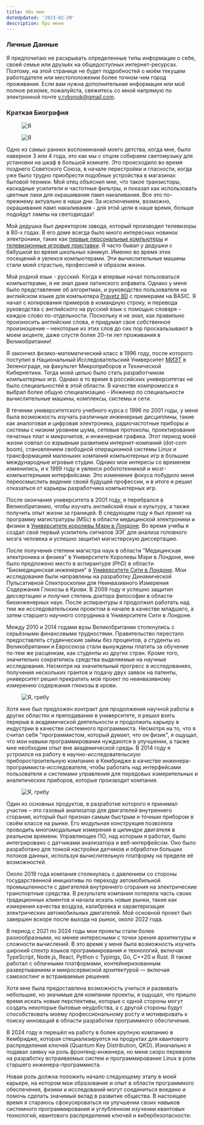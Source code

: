 ```yaml
---
title: Обо мне
dateUpdated: '2023-02-20'
description: Про меня
---
```


### Личные Данные

Я предпочитаю не раскрывать определенные типы информации о себе, своей семье или
друзьях на общедоступных интернет-ресурсах. Поэтому, на этой странице не будет
подробностей о моём текущем работодателе или местоположении более точном чем
город проживания. Если вам нужна дополнительная информация или моё полное
резюме, пожалуйста, свяжитесь со мной напрямую по электронной почте
v.rybynok@gmail.com.

### Краткая Биография

<figure
  className="hidden sm:float-left sm:mt-0 sm:mb-2 sm:mr-7 sm:block
    sm:w-1/3"
>
  <Image src="static/me-0.jpg" alt="Я" priority />
</figure>

<figure className="sm:hidden">
  <Image src="static/me-0-square.jpg" alt="Я" priority />
</figure>

Одно из самых ранних воспоминаний моего детства, когда мне, было наверное 3 или
4 года, это как мы с отцом собираем светомузыку для установки на шкаф в большой
комнате. Это происходило во время позднего Советского Союза, в начале
перестройки и гласности, когда уже было трудно приобрести подобные устройства в
магазинах бытовой техники. Мой отец объяснил мне, что такое транзисторы,
каскадные усилители и частотные фильтры, и показал как использовать цветные лаки
для окрашивания ламп накаливания. Все это по-прежнему актуально в наши дни. За
исключением, возможно, окрашивания ламп накаливания - для этой цели в наше
время, больше подойдут лампы на светодиодах!

Мой дедушка был директором завода, который производил телевизоры в 80-х годах. В
его доме всегда было много интересных новинок электроники, таких как
[первые персональные компьютеры](<https://ru.wikipedia.org/wiki/Правец_(компьютер)>)
и
[телевизионные игровые приставки](https://ru.wikibooks.org/wiki/Советские_телевизионные_игровые_приставки/Фабричные_телеигры).
Я часто бывал у дедушки с бабушкой во время школьных каникул. Именно во время
этих посещений я увлекся компьютерами. Эти вычислительные машины стали моей
страстью, профессией и образом жизни.

Мой родной язык - русский. Когда я впервые начал пользоваться компьютерами, я не
знал даже латинского алфавита. Однако у меня было представление об алгоритмах, и
руководство пользователя на английском языке для компьютера
[Pravetz 8D](<https://ru.wikipedia.org/wiki/Правец_(компьютер)#Правец_8D_—_клон_Oric_Atmos>)
с примерами на BASIC. Я начал с копирования примеров в командную строку, и
перевода руководства с английского на русский язык с помощью словаря&nbsp;–
каждое слово по-отдельности. Поскольку я не знал, как правильно произносить
английские слова, я придумал свое собственное произношение&nbsp;– некоторые из
этих слов до сих пор проскальзывают в моем акценте, даже спустя более 20-ти лет
проживания в Великобритании!

Я закончил физико-математический класс в 1996 году, после которого поступил в
Национальный Исследовательский Университет [МИЭТ](https://eng.miet.ru/) в
Зеленограде, на факультет Микроприборов и Технической Кибернетики. Тогда моей
целью было стать разработчиком компьютерных игр. Однако в то время в российских
университетах не было специальностей в этой области. В качестве компромисса я
выбрал более общую специализацию - Инженер по специальности вычислительные
машины, комплексы, системы и сети.

В течении университетского учебного курса с 1996 по 2001 годы, у меня была
возможность изучать различные инженерные дисциплины, такие как аналоговая и
цифровая электроника, радиочастотные приборы и системы с низким уровнем шума,
сетевые протоколы, проектирование печатных плат и микрочипов, и инженерная
графика. Этот период моей жизни совпал со взрывным развитием интернет-компаний
(dot-com boom), становлением свободной операционной системы Linux и
трансформацией маленьких компаний компьютерных игр в большие международные
игровые студии. Однако мои интересы со временем изменились, и к 1999 году я
увлекся робототехникой и мозг-компьютерными интерфейсами. Это изменение фокуса
побудило меня переосмыслить видение своей будущей профессии, и в итоге я решил
отказаться от карьеры разработчика компьютерных игр.

После окончания университета в 2001 году, я перебрался в Великобританию, чтобы
изучать английский язык и культуру, а также получить опыт жизни за границей. В
следующем году я был принят на программу магистратуры (MSc) в области
медицинской электроники и физики в
[Университете королевы Мэри в Лондоне](https://www.qmul.ac.uk/). Во время учебы
я создал свой первый усилитель сигналов ЭЭГ для анализа головного мозга человека
и успешно защитил магистерскую диссертацию.

После получения степени магистра наук в области "Медицинская электроника и
физика" в Университете Королевы Мэри в Лондоне, мне было предложено место в
аспирантуре (PhD) в области "Биомедицинская инженерия" в
[Университете Сити в Лондоне](https://www.city.ac.uk/). Мои исследования были
направлены на разработку Динамической Пульсативной Спектроскопии для
Неинвазивного Измерения Содержания Глюкозы в Крови. В 2009 году я успешно
защитил диссертацию и получил степень доктора философии в области биоинженерных
наук. После аспирантуры я продолжил работать над тем же исследовательским
проектом в начале в качестве младшего, а затем старшего научного сотрудника в
Университете Сити в Лондоне.

Между 2010 и 2014 годами вузы Великобритании столкнулись с серьёзными
финансовыми трудностями. Правительство перестало предоставлять студенческие
займы без процентов, а студенты из Великобритании и Евросоюза стали вынуждены
платить за обучение по-тем же расценкам, как студенты из других стран. Кроме
того, значительно сократились средства выделяемые на научные исследования.
Несмотря на значительный прогресс в исследованиях, получения нескольких грантов
и подачу двух заявок на патенты, университет решил прекратить мой проект по
неинвазивному измерению содержания глюкозы в крови.

<figure
  className="hidden sm:float-right sm:mt-0 sm:mb-2 sm:ml-7 sm:block
    sm:w-1/3"
>
  <Image src="static/me-1.jpg" alt="Я, гребу" />
</figure>

Хотя мне был предложен контракт для продолжения научной работы в других областях
и преподавания в университете, я решил взять перерыв в академической
деятельности и продолжить карьеру в индустрии в качестве системного
программиста. Несмотря на то, что я считал себя "программистом, который думает,
что он физик", я ощущал, что мои навыки программирования нуждаются в улучшении,
а также мне необходим опыт вне академической среды. В 2014 году я устроился на
работу в научно-исследовательскую приборостроительную компанию в Кембридже в
качестве инженера-программиста-исследователя, чтобы работать над интерфейсами
пользователя и системами управления для передовых измерительных и аналитических
приборов, которые производит компания.

<figure className="sm:hidden">
  <Image src="static/me-1-square.jpg" alt="Я, гребу" />
</figure>

Один из основных продуктов, в разработке которого я принимал участие&nbsp;– это
газовый анализатор для двигателей внутреннего сгорания, который был признан
самым быстрым и точным прибором в своём классе на рынке. Его модульная
конструкция позволяла проводить многомодальные измерения в цилиндре двигателя в
реальном времени. Управляющее ПО, над которым я работал, было интегрировано с
датчиками анализатора и веб-интерфейсом. Оно было разработано для тонкой
настройки датчиков и обработки больших потоков данных, используя вычислительную
платформу на пределе её возможностей.

Около 2019 года компания столкнулась с давлением со стороны государственной
инициативы по переходу автомобильной промышленности с двигателей внутреннего
сгорания на электрические транспортные средства. В результате компания потеряла
часть своих традиционных клиентов и начала искать новые рынки, такие как
измерения качества воздуха, калибровка и характеризация электрических
автомобильных двигателей. Мой основной проект был завершен вскоре после выхода
на рынок, около 2022 года.

В период с 2021 по 2024 годы мои проекты стали более разнообразными, но менее
интересными с точки зрения архитектуры и сложности вычислений. В это время у
меня была возможность изучить широкий спектр языков программирования и
технологий, включая TypeScript, Node.js, React, Python с Typings, Go, C++20 и
Rust. Я также работал с облачными платформами, контейнеризованным
развертыванием и микросервисной архитектурой — включая самохостинг и
встраиваемые решения.

Хотя мне была предоставлена возможность учиться и развивать небольшие, но
значимые для компании проекты, я ощущал, что пришло время искать новые
перспективы, которые с одной стороны могут создать некоторые бытовые неудобства,
а с другой стороны будут способствовать моему профессиональному росту и
мотивировать к поиску инноваций в области разработки программного обеспечения.

В 2024 году я перешёл на работу в более крупную компанию в Кембридже, которая
специализируется на продуктах для квантового распределения ключей (Quantum Key
Distribution, QKD). Изначально я подавал заявку на роль фронтенд-инженера, но
меня скоро перевели на разработку встраиваемых систем и программирование Linux в
роли старшего инженера-программиста.

Новая роль должна положить начало следующему этапу в моей карьере, на котором
мои образование и опыт в области программного обеспечения, физики и исследований
могут соединиться воедино и помочь сделать значимый вклад в развитие общества. В
настоящее время я стараюсь сфокусироваться на улучшении своих навыков системного
программирования и углубленном изучении квантовых технологий, квантового
распределения ключей и кибербезопасности.
